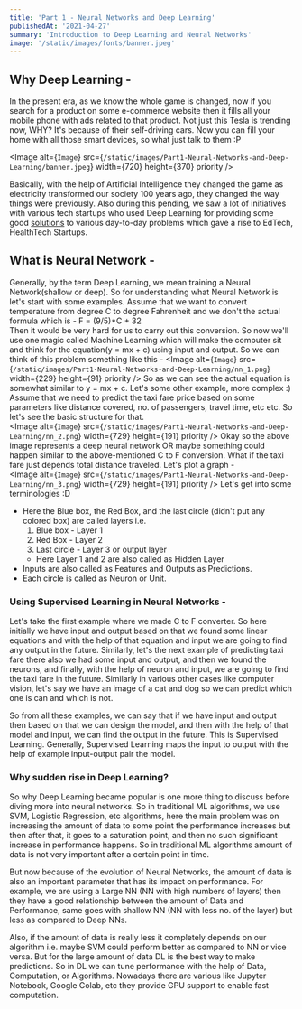 ```yaml
---
title: 'Part 1 - Neural Networks and Deep Learning'
publishedAt: '2021-04-27'
summary: 'Introduction to Deep Learning and Neural Networks'
image: '/static/images/fonts/banner.jpeg'
---
```


## Why Deep Learning -
In the present era, as we know the whole game is changed, now if you search for a product on some e-commerce website then it fills all your mobile phone with ads related to that product. Not just this Tesla is trending now, WHY? It's because of their self-driving cars. Now you can fill your home with all those smart devices, so what just talk to them :P   

<Image
  alt={`Image`}
  src={`/static/images/Part1-Neural-Networks-and-Deep-Learning/banner.jpeg`}
  width={720}
  height={370}
  priority
/>  

Basically, with the help of Artificial Intelligence they changed the game as electricity transformed our society 100 years ago, they changed the way things were previously. Also during this pending, we saw a lot of initiatives with various tech startups who used Deep Learning for providing some good [solutions](https://analyticsindiamag.com/11-startups-in-india-using-ai-and-robotics-to-fight-covid-19/) to various day-to-day problems which gave a rise to EdTech, HealthTech Startups.   

## What is Neural Network - 
Generally, by the term Deep Learning, we mean training a Neural Network(shallow or deep). So for understanding what Neural Network is let's start with some examples. Assume that we want to convert temperature from degree C to degree Fahrenheit and we don't the actual formula which is -  F = (9/5)*C + 32   
Then it would be very hard for us to carry out this conversion. So now we'll use one magic called Machine Learning which will make the computer sit and think for the equation(y = mx + c) using input and output. So we can think of this problem something like this - 
<Image
  alt={`Image`}
  src={`/static/images/Part1-Neural-Networks-and-Deep-Learning/nn_1.png`}
  width={229}
  height={91}
  priority
/> 
So as we can see the actual equation is somewhat similar to y = mx + c. Let's some other example, more complex :)   
Assume that we need to predict the taxi fare price based on some parameters like distance covered, no. of passengers, travel time, etc etc. So let's see the basic structure for that.  
<Image
  alt={`Image`}
  src={`/static/images/Part1-Neural-Networks-and-Deep-Learning/nn_2.png`}
  width={729}
  height={191}
  priority
/> 
Okay so the above image represents a deep neural network OR maybe something could happen similar to the above-mentioned C to F conversion. What if the taxi fare just depends total distance traveled. Let's plot a graph -  
<Image
  alt={`Image`}
  src={`/static/images/Part1-Neural-Networks-and-Deep-Learning/nn_3.png`}
  width={729}
  height={191}
  priority
/> 
Let's get into some terminologies :D
- Here the Blue box, the Red Box, and the last circle (didn't put any colored box) are called layers i.e.
    1. Blue box - Layer 1
    2. Red Box - Layer 2
    3. Last circle - Layer 3 or output layer
    * Here Layer 1 and 2 are also called as Hidden Layer
- Inputs are also called as Features and Outputs as Predictions.
- Each circle is called as Neuron or Unit.  

### Using Supervised Learning in Neural Networks -
Let's take the first example where we made C to F converter. So here initially we have input and output based on that we found some linear equations and with the help of that equation and input we are going to find any output in the future. Similarly, let's the next example of predicting taxi fare there also we had some input and output, and then we found the neurons, and finally, with the help of neuron and input, we are going to find the taxi fare in the future. Similarly in various other cases like computer vision, let's say we have an image of a cat and dog so we can predict which one is can and which is not.   

So from all these examples, we can say that if we have input and output then based on that we can design the model, and then with the help of that model and input, we can find the output in the future. This is Supervised Learning. Generally, Supervised Learning maps the input to output with the help of example input-output pair the model.   
### Why sudden rise in Deep Learning? 
So why Deep Learning became popular is one more thing to discuss before diving more into neural networks. So in traditional ML algorithms, we use SVM, Logistic Regression, etc algorithms, here the main problem was on increasing the amount of data to some point the performance increases but then after that, it goes to a saturation point, and then no such significant increase in performance happens. So in traditional ML algorithms amount of data is not very important after a certain point in time.  

But now because of the evolution of Neural Networks, the amount of data is also an important parameter that has its impact on performance. For example, we are using a Large NN (NN with high numbers of layers) then they have a good relationship between the amount of Data and Performance, same goes with shallow NN (NN with less no. of the layer) but less as compared to Deep NNs.   

Also, if the amount of data is really less it completely depends on our algorithm i.e. maybe SVM could perform better as compared to NN or vice versa. But for the large amount of data DL is the best way to make predictions. So in DL we can tune performance with the help of Data, Computation, or Algorithms. Nowadays there are various like Jupyter Notebook, Google Colab, etc they provide GPU support to enable fast computation.  
